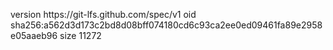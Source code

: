 version https://git-lfs.github.com/spec/v1
oid sha256:a562d3d173c2bd8d08bff074180cd6c93ca2ee0ed09461fa89e2958e05aaeb96
size 11272
